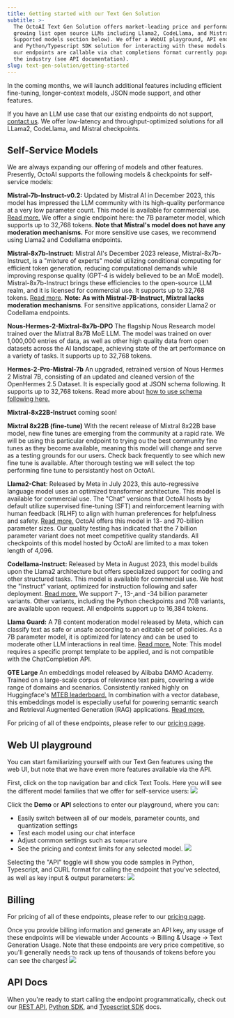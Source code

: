 ```yaml
---
title: Getting started with our Text Gen Solution
subtitle: >-
  The OctoAI Text Gen Solution offers market-leading price and performance for a
  growing list open source LLMs including Llama2, CodeLlama, and Mistral (see
  Supported models section below). We offer a WebUI playground, API endpoints,
  and Python/Typescript SDK solution for interacting with these models. All of
  our endpoints are callable via chat completions format currently popular in
  the industry (see API documentation).
slug: text-gen-solution/getting-started
---
```


In the coming months, we will launch additional features including efficient fine-tuning, longer-context models, JSON mode support, and other features.

If you have an LLM use case that our existing endpoints do not support, [contact us](https://octo.ai/contact-us/). We offer low-latency and throughput-optimized solutions for all LLama2, CodeLlama, and Mistral checkpoints.

## Self-Service Models

We are always expanding our offering of models and other features. Presently, OctoAI supports the following models & checkpoints for self-service models:

**Mistral-7b-Instruct-v0.2:** Updated by Mistral AI in December 2023, this model has impressed the LLM community with its high-quality performance at a very low parameter count. This model is available for commercial use. [Read more.](https://huggingface.co/mistralai/Mistral-7B-Instruct-v0.1) We offer a single endpoint here: the 7B parameter model, which supports up to 32,768 tokens. **Note that Mistral's model does not have any moderation mechanisms.** For more sensitive use cases, we recommend using Llama2 and Codellama endpoints.

**Mistral-8x7b-Instruct:** Mistral AI's December 2023 release, Mistral-8x7b-Instruct, is a "mixture of experts" model utilizing conditional computing for efficient token generation, reducing computational demands while improving response quality (GPT-4 is widely believed to be an MoE model). Mistral-8x7b-Instruct brings these efficiencies to the open-source LLM realm, and it is licensed for commercial use. It supports up to 32,768 tokens. [Read more](https://huggingface.co/mistralai/Mixtral-8x7B-v0.1). **Note: As with Mistral-7B-Instruct, Mixtral lacks moderation mechanisms**. For sensitive applications, consider Llama2 or Codellama endpoints.

**Nous-Hermes-2-Mixtral-8x7b-DPO** The flagship Nous Research model trained over the Mixtral 8x7B MoE LLM. The model was trained on over 1,000,000 entries of data, as well as other high quality data from open datasets across the AI landscape, achieving state of the art performance on a variety of tasks. It supports up to 32,768 tokens.

**Hermes-2-Pro-Mistral-7b** An upgraded, retrained version of Nous Hermes 2 Mistral 7B, consisting of an updated and cleaned version of the OpenHermes 2.5 Dataset. It is especially good at JSON schema following. It supports up to 32,768 tokens. Read more about [how to use schema following here.](https://octo.ai/docs/text-gen-solution/json-mode)

**Mixtral-8x22B-Instruct** coming soon!

**Mixtral 8x22B (fine-tune)** With the recent release of Mixtral 8x22B base model, new fine tunes are emerging from the community at a rapid rate. We will be using this particular endpoint to trying ou the best community fine tunes as they become available, meaning this model will change and serve as a testing grounds for our users. Check back frequently to see which new fine tune is available. After thorough testing we will select the top performing fine tune to persistantly host on OctoAI.

**Llama2-Chat**: Released by Meta in July 2023, this auto-regressive language model uses an optimized transformer architecture. This model is available for commercial use. The "Chat" versions that OctoAI hosts by default utilize supervised fine-tuning (SFT) and reinforcement learning with human feedback (RLHF) to align with human preferences for helpfulness and safety. [Read more.](https://github.com/facebookresearch/llama/blob/main/MODEL%5FCARD.md) OctoAI offers this model in 13- and 70-billion parameter sizes. Our quality testing has indicated that the 7 billion parameter variant does not meet competitive quality standards. All checkpoints of this model hosted by OctoAI are limited to a max token length of 4,096.

**Codellama-Instruct:** Released by Meta in August 2023, this model builds upon the Llama2 architecture but offers specialized support for coding and other structured tasks. This model is available for commercial use. We host the "Instruct" variant, optimized for instruction following and safer deployment. [Read more.](https://github.com/facebookresearch/codellama/blob/main/MODEL%5FCARD.md) We support 7-, 13-,and -34 billion parameter variants. Other variants, including the Python checkpoints and 70B variants, are available upon request. All endpoints support up to 16,384 tokens.

**Llama Guard:** A 7B content moderation model released by Meta, which can classify text as safe or unsafe according to an editable set of policies. As a 7B parameter model, it is optimized for latency and can be used to moderate other LLM interactions in real time. [Read more.](https://huggingface.co/meta-llama/LlamaGuard-7b) Note: This model requires a specific prompt template to be applied, and is not compatible with the ChatCompletion API.

**GTE Large** An embeddings model released by Alibaba DAMO Academy. Trained on a large-scale corpus of relevance text pairs, covering a wide range of domains and scenarios. Consistently ranked highly on Huggingface's [MTEB leaderboard.](https://huggingface.co/spaces/mteb/leaderboard) In combination with a vector database, this embeddings model is especially useful for powering semantic search and Retrieval Augmented Generation (RAG) applications. [Read more.](https://huggingface.co/thenlper/gte-large)

For pricing of all of these endpoints, please refer to our [pricing page](../getting-started/pricing-and-billing).

## Web UI playground

You can start familiarizing yourself with our Text Gen features using the web UI, but note that we have even more features available via the API.

First, click on the top navigation bar and click Text Tools. Here you will see the different model families that we offer for self-service users:
![](https://www.datocms-assets.com/45680/1711724092-textgen-models.png?max-w=2000&auto=compress)

Click the **Demo** or **API** selections to enter our playground, where you can:

- Easily switch between all of our models, parameter counts, and quantization settings
- Test each model using our chat interface
- Adjust common settings such as `temperature`
- See the pricing and context limits for any selected model.
  ![](https://www.datocms-assets.com/45680/1711724083-textgen-demo.png?max-w=2000&auto=compress)

Selecting the "API" toggle will show you code samples in Python, Typescript, and CURL format for calling the endpoint that you've selected, as well as key input & output parameters:
![](https://www.datocms-assets.com/45680/1711724065-textgen-api.png?max-w=2000&auto=compress)

## Billing

For pricing of all of these endpoints, please refer to our [pricing page](../getting-started/pricing-and-billing).

Once you provide billing information and generate an API key, any usage of these endpoints will be viewable under Accounts -> Billing & Usage -> Text Generation Usage. Note that these endpoints are very price competitive, so you'll generally needs to rack up tens of thousands of tokens before you can see the charges!
![](https://www.datocms-assets.com/45680/1711724075-textgen-billing.png?max-w=2000&auto=compress)

## API Docs

When you're ready to start calling the endpoint programmatically, check out our [REST API](rest-api), [Python SDK](python-sdk), and [Typescript SDK](typescript-sdk) docs.
